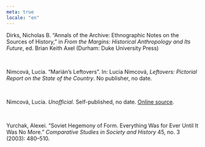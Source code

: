 ```yaml
---
meta: true
locale: "en"
---
```


Dirks, Nicholas B. “Annals of the Archive: Ethnographic Notes on the Sources of History,” in *From the Margins: Historical Anthropology and Its Future*, ed. Brian Keith Axel (Durham: Duke University Press)

<br />

Nimcová, Lucia. “Marián’s Leftovers”. In: Lucia Nimcová, _Leftovers: Pictorial Report on the State of the Country_. No publisher, no date.

<br />

Nimcová, Lucia. _Unofficial_. Self-published, no date. [Online source](https://www.luco.sk/booksi/un_bw.pdf).

<br />

Yurchak, Alexei. “Soviet Hegemony of Form. Everything Was for Ever Until It Was No More.” _Comparative Studies in Society and History_ 45, no. 3 (2003): 480–510.